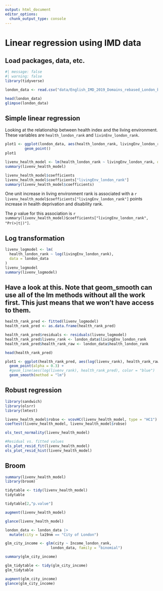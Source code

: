 ```yaml
---
output: html_document
editor_options: 
  chunk_output_type: console
---
```

# Linear regression using IMD data

## Load packages, data, etc.

```r
#| message: false
#| warning: false
library(tidyverse)
```

```r
london_data <- read.csv("data/English_IMD_2019_Domains_rebased_London_by_CDRC.csv")

head(london_data)
glimpse(london_data)
```


## Simple linear regression

Looking at the relationship between health index and the living environment.
These variables are `health_london_rank` and `livinEnv_london_rank`.

```r
plot1 <- ggplot(london_data, aes(health_london_rank, livingEnv_london_rank)) +
         geom_point()
plot1
```


```r
livenv_health_model <- lm(health_london_rank ~ livingEnv_london_rank, data = london_data)
summary(livenv_health_model)
```

```r
livenv_health_model$coefficients
livenv_health_model$coefficients["livingEnv_london_rank"]
summary(livenv_health_model$coefficients)
```


One unit increase in living environment rank is associated with a `r livenv_health_model$coefficients["livingEnv_london_rank"]` points increase in health deprivation and disability rank. 

The $p$ value for this association is `r summary(livenv_health_model)$coefficients["livingEnv_london_rank", "Pr(>|t|)"]`.


## Log transformation

```r
livenv_logmodel <- lm(
  health_london_rank ~ log(livingEnv_london_rank),
  data = london_data
)
livenv_logmodel
summary(livenv_logmodel)
```


## Have a look at this. Note that geom_smooth can use all of the lm methods without all the work first. This just means that we won't have access to them.

```r
health_rank_pred <- fitted(livenv_logmodel)
health_rank_pred <- as.data.frame(health_rank_pred)

health_rank_pred$residuals <- residuals(livenv_logmodel)
health_rank_pred$livenv_rank <- london_data$livingEnv_london_rank
health_rank_pred$health_rank_raw <- london_data$health_london_rank

head(health_rank_pred)

plot1 <- ggplot(health_rank_pred, aes(log(livenv_rank), health_rank_raw)) +
  geom_point(alpha = 0.3) +
  #geom_line(aes(log(livenv_rank), health_rank_pred), color = "blue")
  geom_smooth(method = "lm")

```



## Robust regression

```r
library(sandwich)
library(olsrr)
library(lmtest)
```


```r
livenv_health_model$robse <- vcovHC(livenv_health_model, type = "HC1")
coeftest(livenv_health_model, livenv_health_model$robse)

```


```r
ols_test_normality(livenv_health_model)
```


```r
#Residual vs. fitted values
ols_plot_resid_fit(livenv_health_model)
ols_plot_resid_hist(livenv_health_model)
```


## Broom

```r
summary(livenv_health_model)
library(broom)
```


```r
tidytable <- tidy(livenv_health_model)
tidytable

tidytable[2,"p.value"]
```


```r
augment(livenv_health_model)
```

```r
glance(livenv_health_model)
```


```r
london_data <- london_data |> 
  mutate(city = la19nm == "City of London")

glm_city_income <- glm(city ~ Income_london_rank,
                     london_data, family = "binomial")

summary(glm_city_income)

```


```r
glm_tidytable <- tidy(glm_city_income)
glm_tidytable

augment(glm_city_income)
glance(glm_city_income)

```







